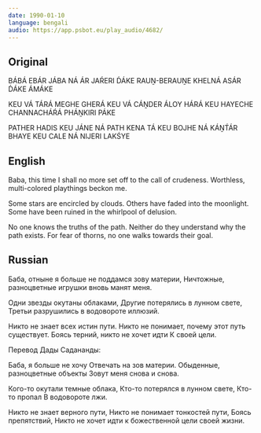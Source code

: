 ```yaml
---
date: 1990-01-10
language: bengali
audio: https://app.psbot.eu/play_audio/4682/
---
```


## Original

BÁBÁ EBÁR JÁBA NÁ ÁR JAŔERI D́ÁKE
RAUṊ-BERAUṊE KHELNÁ ASÁR
D́ÁKE ÁMÁKE

KEU VÁ TÁRÁ MEGHE GHERÁ
KEU VÁ CÁṊDER ÁLOY HÁRÁ
KEU HAYECHE CHANNACHÁŔÁ
PHÁṊKIRI PÁKE

PATHER HADIS KEU JÁNE NÁ
PATH KENA TÁ KEU BOJHE NÁ
KÁṊT́ÁR BHAYE KEU CALE NÁ
NIJERI LAKŚYE

## English

Baba, this time I shall no more set
off to the call of crudeness.
Worthless, multi-colored playthings beckon me.

Some stars are encircled by clouds.
Others have faded into the moonlight.
Some have been ruined
in the whirlpool of delusion.

No one knows the truths of the path.
Neither do they understand why the path exists.
For fear of thorns, no one walks
towards their goal.

## Russian

Баба, отныне я больше не поддамся зову материи,
Ничтожные, разноцветные игрушки вновь манят меня.

Одни звезды окутаны облаками,
Другие потерялись в лунном свете,
Третьи разрушились
в водовороте иллюзий.

Никто не знает всех истин пути.
Никто не понимает, почему этот путь существует.
Боясь терний, никто не хочет идти
К своей цели.

Перевод Дады Садананды:

Баба, я больше не хочу
Отвечать на зов материи.
Обыденные, разноцветные объекты
Зовут меня снова и снова.

Кого-то окутали темные облака,
Кто-то потерялся в лунном свете,
Кто-то пропал
В водовороте лжи.

Никто не знает верного пути,
Никто не понимает тонкостей пути,
Боясь препятствий,
Никто не хочет идти к божественной цели своей жизни.
